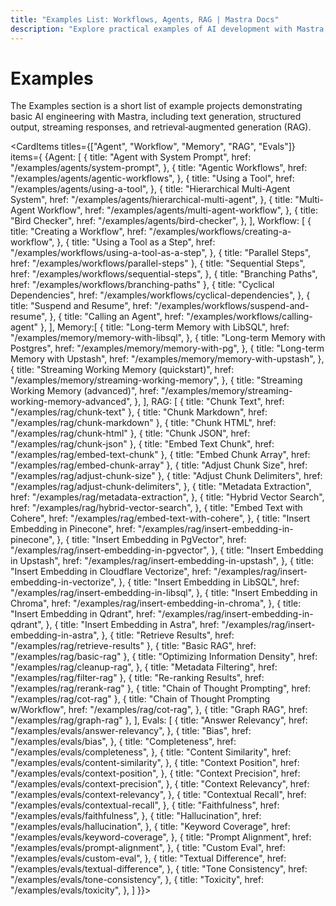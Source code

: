 ```yaml
---
title: "Examples List: Workflows, Agents, RAG | Mastra Docs"
description: "Explore practical examples of AI development with Mastra, including text generation, RAG implementations, structured outputs, and multi-modal interactions. Learn how to build AI applications using OpenAI, Anthropic, and Google Gemini."
---
```



# Examples

The Examples section is a short list of example projects demonstrating basic AI engineering with Mastra, including text generation, structured output, streaming responses, and retrieval‐augmented generation (RAG).

<CardItems titles={["Agent", "Workflow", "Memory", "RAG", "Evals"]} items={
  {Agent: [
      {
        title: "Agent with System Prompt",
        href: "/examples/agents/system-prompt",
      },
      {
        title: "Agentic Workflows",
        href: "/examples/agents/agentic-workflows",
      },
      {
        title: "Using a Tool",
        href: "/examples/agents/using-a-tool",
      },
      {
        title: "Hierarchical Multi-Agent System",
        href: "/examples/agents/hierarchical-multi-agent",
      },
      {
        title: "Multi-Agent Workflow",
        href: "/examples/agents/multi-agent-workflow",
      },
      {
        title: "Bird Checker",
        href: "/examples/agents/bird-checker",
      },
    ],
    Workflow: [
      {
        title: "Creating a Workflow",
        href: "/examples/workflows/creating-a-workflow",
      },
      {
        title: "Using a Tool as a Step",
        href: "/examples/workflows/using-a-tool-as-a-step",
      },
      { title: "Parallel Steps", href: "/examples/workflows/parallel-steps" },
      {
        title: "Sequential Steps",
        href: "/examples/workflows/sequential-steps",
      },
      { title: "Branching Paths", href: "/examples/workflows/branching-paths" },
      {
        title: "Cyclical Dependencies",
        href: "/examples/workflows/cyclical-dependencies",
      },
      {
        title: "Suspend and Resume",
        href: "/examples/workflows/suspend-and-resume",
      },
      { title: "Calling an Agent", href: "/examples/workflows/calling-agent" },
    ],
    Memory:[
      {
        title: "Long-term Memory with LibSQL",
        href: "/examples/memory/memory-with-libsql",
      },
      {
        title: "Long-term Memory with Postgres",
        href: "/examples/memory/memory-with-pg",
      },
      {
        title: "Long-term Memory with Upstash",
        href: "/examples/memory/memory-with-upstash",
      },
      {
        title: "Streaming Working Memory (quickstart)",
        href: "/examples/memory/streaming-working-memory",
      },
      {
        title: "Streaming Working Memory (advanced)",
        href: "/examples/memory/streaming-working-memory-advanced",
      },
    ],
  RAG: [
      { title: "Chunk Text", href: "/examples/rag/chunk-text" },
      { title: "Chunk Markdown", href: "/examples/rag/chunk-markdown" },
      { title: "Chunk HTML", href: "/examples/rag/chunk-html" },
      { title: "Chunk JSON", href: "/examples/rag/chunk-json" },
      { title: "Embed Text Chunk", href: "/examples/rag/embed-text-chunk" },
      { title: "Embed Chunk Array", href: "/examples/rag/embed-chunk-array" },
      { title: "Adjust Chunk Size", href: "/examples/rag/adjust-chunk-size" },
      {
        title: "Adjust Chunk Delimiters",
        href: "/examples/rag/adjust-chunk-delimiters",
      },
      {
        title: "Metadata Extraction",
        href: "/examples/rag/metadata-extraction",
      },
      {
        title: "Hybrid Vector Search",
        href: "/examples/rag/hybrid-vector-search",
      },
      {
        title: "Embed Text with Cohere",
        href: "/examples/rag/embed-text-with-cohere",
      },
      {
        title: "Insert Embedding in Pinecone",
        href: "/examples/rag/insert-embedding-in-pinecone",
      },
      {
        title: "Insert Embedding in PgVector",
        href: "/examples/rag/insert-embedding-in-pgvector",
      },
      {
        title: "Insert Embedding in Upstash",
        href: "/examples/rag/insert-embedding-in-upstash",
      },
      {
        title: "Insert Embedding in Cloudflare Vectorize",
        href: "/examples/rag/insert-embedding-in-vectorize",
      },
      {
        title: "Insert Embedding in LibSQL",
        href: "/examples/rag/insert-embedding-in-libsql",
      },
      {
        title: "Insert Embedding in Chroma",
        href: "/examples/rag/insert-embedding-in-chroma",
      },
      {
        title: "Insert Embedding in Qdrant",
        href: "/examples/rag/insert-embedding-in-qdrant",
      },
      {
        title: "Insert Embedding in Astra",
        href: "/examples/rag/insert-embedding-in-astra",
      },
      { title: "Retrieve Results", href: "/examples/rag/retrieve-results" },
      { title: "Basic RAG", href: "/examples/rag/basic-rag" },
      {
        title: "Optimizing Information Density",
        href: "/examples/rag/cleanup-rag",
      },
      { title: "Metadata Filtering", href: "/examples/rag/filter-rag" },
      { title: "Re-ranking Results", href: "/examples/rag/rerank-rag" },
      { title: "Chain of Thought Prompting", href: "/examples/rag/cot-rag" },
      {
        title: "Chain of Thought Prompting w/Workflow",
        href: "/examples/rag/cot-rag",
      },
      { title: "Graph RAG", href: "/examples/rag/graph-rag" },
    ],
  Evals: [
    {
      title: "Answer Relevancy",
      href: "/examples/evals/answer-relevancy",
    },
    {
      title: "Bias",
      href: "/examples/evals/bias",
    },
    {
      title: "Completeness",
      href: "/examples/evals/completeness",
    },
    {
      title: "Content Similarity",
      href: "/examples/evals/content-similarity",
    },
    {
      title: "Context Position",
      href: "/examples/evals/context-position",
    },
    {
      title: "Context Precision",
      href: "/examples/evals/context-precision",
    },
    {
      title: "Context Relevancy",
      href: "/examples/evals/context-relevancy",
    },
    {
      title: "Contextual Recall",
      href: "/examples/evals/contextual-recall",
    },
    {
      title: "Faithfulness",
      href: "/examples/evals/faithfulness",
    },
    {
      title: "Hallucination",
      href: "/examples/evals/hallucination",
    },
    {
      title: "Keyword Coverage",
      href: "/examples/evals/keyword-coverage",
    },
    {
      title: "Prompt Alignment",
      href: "/examples/evals/prompt-alignment",
    },
    {
      title: "Custom Eval",
      href: "/examples/evals/custom-eval",
    },
    {
      title: "Textual Difference",
      href: "/examples/evals/textual-difference",
    },
    {
      title: "Tone Consistency", 
      href: "/examples/evals/tone-consistency",
    },
    {
      title: "Toxicity",
      href: "/examples/evals/toxicity",
    },
  ]
}}>

</CardItems>
